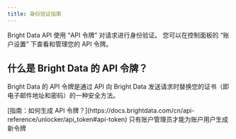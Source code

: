 ```yaml
---
title: 身份验证指南 
---
```


Bright Data API 使用 “API 令牌” 对请求进行身份验证。 您可以在控制面板的 “账户设置” 下查看和管理您的 API 令牌。

## 什么是 Bright Data 的 API 令牌？
Bright Data 的 API 令牌是通过 API 向 Bright Data 发送请求时替换您的证书（即电子邮件地址和密码）的一种安全方法。

<Tip>
[指南：如何生成 API 令牌？](https://docs.brightdata.com/cn/api-reference/unlocker/api_token#api-token)
</Tip>

<Note>
只有账户管理员才能为账户用户生成新令牌
</Note>


